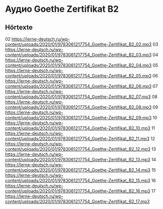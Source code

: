 # Аудио Goethe Zertifikat B2

<!-- Index: 0 | Date: 2024-02-11 20:30 +00:00 -->
<!-- Source: https://lerne-deutsch.ru/%d0%b0%d1%83%d0%b4%d0%b8%d0%be-goethe-zertifikat-b2/ -->

## Hörtexte

02
<https://lerne-deutsch.ru/wp-content/uploads/2020/01/9783061217754_Goethe-Zertifikat_B2_02.mp3>
03
<https://lerne-deutsch.ru/wp-content/uploads/2020/01/9783061217754_Goethe-Zertifikat_B2_03.mp3>
04
<https://lerne-deutsch.ru/wp-content/uploads/2020/01/9783061217754_Goethe-Zertifikat_B2_04.mp3>
05
<https://lerne-deutsch.ru/wp-content/uploads/2020/01/9783061217754_Goethe-Zertifikat_B2_05.mp3>
06
<https://lerne-deutsch.ru/wp-content/uploads/2020/01/9783061217754_Goethe-Zertifikat_B2_06.mp3>
07
<https://lerne-deutsch.ru/wp-content/uploads/2020/01/9783061217754_Goethe-Zertifikat_B2_07.mp3>
08
<https://lerne-deutsch.ru/wp-content/uploads/2020/01/9783061217754_Goethe-Zertifikat_B2_08.mp3>
09
<https://lerne-deutsch.ru/wp-content/uploads/2020/01/9783061217754_Goethe-Zertifikat_B2_09.mp3>
10
<https://lerne-deutsch.ru/wp-content/uploads/2020/01/9783061217754_Goethe-Zertifikat_B2_10.mp3>
11
<https://lerne-deutsch.ru/wp-content/uploads/2020/01/9783061217754_Goethe-Zertifikat_B2_11.mp3>
12
<https://lerne-deutsch.ru/wp-content/uploads/2020/01/9783061217754_Goethe-Zertifikat_B2_12.mp3>
13
<https://lerne-deutsch.ru/wp-content/uploads/2020/01/9783061217754_Goethe-Zertifikat_B2_13.mp3>
14
<https://lerne-deutsch.ru/wp-content/uploads/2020/01/9783061217754_Goethe-Zertifikat_B2_14.mp3>
15
<https://lerne-deutsch.ru/wp-content/uploads/2020/01/9783061217754_Goethe-Zertifikat_B2_15.mp3>
16
<https://lerne-deutsch.ru/wp-content/uploads/2020/01/9783061217754_Goethe-Zertifikat_B2_16.mp3>
17
<https://lerne-deutsch.ru/wp-content/uploads/2020/01/9783061217754_Goethe-Zertifikat_B2_17.mp3>